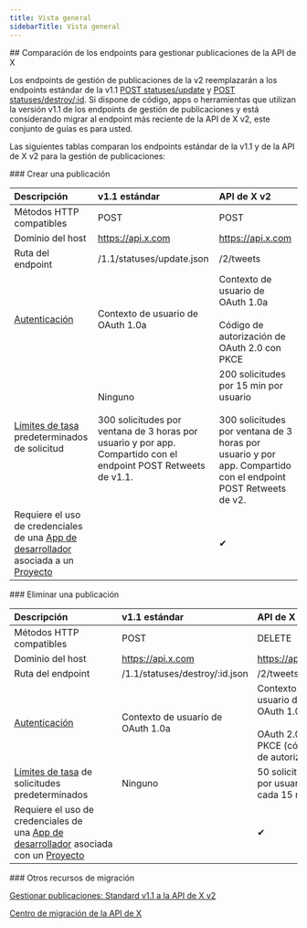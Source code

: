 ```yaml
---
title: Vista general
sidebarTitle: Vista general
---
```


<div id="comparing-x-apis-manage-posts-endpoints">
  ## Comparación de los endpoints para gestionar publicaciones de la API de X
</div>

Los endpoints de gestión de publicaciones de la v2 reemplazarán a los endpoints estándar de la v1.1 [POST statuses/update](https://developer.x.com/en/docs/twitter-api/v1/tweets/post-and-engage/api-reference/post-statuses-update) y [POST statuses/destroy/:id](https://developer.x.com/en/docs/twitter-api/v1/tweets/post-and-engage/api-reference/post-statuses-destroy-id). Si dispone de código, apps o herramientas que utilizan la versión v1.1 de los endpoints de gestión de publicaciones y está considerando migrar al endpoint más reciente de la API de X v2, este conjunto de guías es para usted.

Las siguientes tablas comparan los endpoints estándar de la v1.1 y de la API de X v2 para la gestión de publicaciones:

<div id="create-a-post">
  ### Crear una publicación
</div>

| Descripción | v1.1 estándar | API de X v2 |
| :--- | :--- | :--- |
| Métodos HTTP compatibles | POST | POST |
| Dominio del host | https://api.x.com | https://api.x.com |
| Ruta del endpoint | /1.1/statuses/update.json | /2/tweets |
| [Autenticación](/es/resources/fundamentals/authentication) | Contexto de usuario de OAuth 1.0a | Contexto de usuario de OAuth 1.0a<br /><br />Código de autorización de OAuth 2.0 con PKCE |
| [Límites de tasa](/es/x-api/fundamentals/rate-limits) predeterminados de solicitud | Ninguno<br /><br />300 solicitudes por ventana de 3 horas por usuario y por app. Compartido con el endpoint POST Retweets de v1.1. | 200 solicitudes por 15 min por usuario<br /><br />300 solicitudes por ventana de 3 horas por usuario y por app. Compartido con el endpoint POST Retweets de v2. |
| Requiere el uso de credenciales de una [App de desarrollador](/es/resources/fundamentals/developer-apps) asociada a un [Proyecto](/es/resources/fundamentals/projects) |     | ✔   |

<div id="delete-a-post">
  ### Eliminar una publicación
</div>

| Descripción | v1.1 estándar | API de X v2 |
| :--- | :--- | :--- |
| Métodos HTTP compatibles | POST | DELETE |
| Dominio del host | https://api.x.com | https://api.x.com |
| Ruta del endpoint | /1.1/statuses/destroy/:id.json | /2/tweets/:id |
| [Autenticación](/es/resources/fundamentals/authentication) | Contexto de usuario de OAuth 1.0a | Contexto de usuario de OAuth 1.0a<br /><br />OAuth 2.0 con PKCE (código de autorización) |
| [Límites de tasa](/es/x-api/fundamentals/rate-limits) de solicitudes predeterminados | Ninguno | 50 solicitudes por usuario cada 15 min |
| Requiere el uso de credenciales de una [App de desarrollador](/es/resources/fundamentals/developer-apps) asociada con un [Proyecto](/es/resources/fundamentals/projects) |     | ✔   |

<div id="other-migration-resources">
  ### Otros recursos de migración
</div>

[Gestionar publicaciones: Standard v1.1 a la API de X v2](/es/x-api/posts/manage-tweets#standard-v1-1-compared-to-x-api-v2 "Gestionar publicaciones: Standard v1.1 a la API de X v2")

[Centro de migración de la API de X](/es/x-api/migrate/overview)